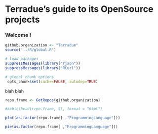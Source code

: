 # Terradue's guide to its OpenSource projects 


### Welcome !

```r

github.organization <- "Terradue"
source('../R/global.R')

# load packages
suppressMessages(library("rjson"))
suppressMessages(library("RCurl"))  

# global chunk options
 opts_chunk$set(cache=FALSE, autodep=TRUE)
```

blah blah

```r

repo.frame <- GetRepos(github.organization)

#kable(head(repo.frame, 5), format = "html")

plot(as.factor(repo.frame[ ,"ProgrammingLanguage"]))

pie(as.factor(repo.frame[ ,"ProgrammingLanguage"]))

```
